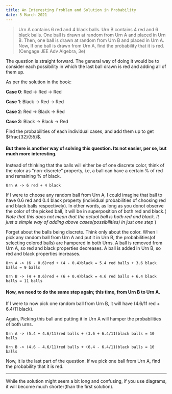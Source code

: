 ```yaml
---
title: An Interesting Problem and Solution in Probability
date: 5 March 2021
---
```


> Urn A contains 6 red and 4 black balls. Urn B contains
> 4 red and 6 black balls. One ball is drawn at random from 
> Urn A and placed in Urn B. Then, one ball is drawn at random
> from Urn B and placed in Urn A. Now, If one ball is drawn from
> Urn A, find the probability that it is red. 
> (Cengage JEE Adv Algebra, 3e)

The question is straight forward. The general way of doing it would be
to consider each possibility in which the last ball drawn is red and 
adding all of them up.

As per the solution in the book:

**Case 0**: Red -> Red -> Red

**Case 1**: Black -> Red -> Red

**Case 2**: Red -> Black -> Red

**Case 3**: Black -> Black -> Red

Find the probabilities of each individual cases, and add them up to get $\frac{32}{55}$.


#### But there is another way of solving this question. Its not easier, per se, but much more interesting.

Instead of thinking that the balls will either be of one discrete color, think of the color as "non-discrete"
property, i.e, a ball can have a certain % of red and remaining % of black.

```mdx
Urn A -> 6 red + 4 black
```

If I were to choose any random ball from Urn A, I could imagine that ball to have 0.6 red and 0.4 black property (individual probabilities 
of choosing red and black balls respectively). In other words, as long as you donot observe the color of the picked ball, it will be in
superposition of both red and black.( *Note that this does not mean that the actual ball is both red and black. It just a simple way of 
adding above cases(possibilities) in just one step* )

Forget about the balls being discrete. Think only about the color. When I pick any random ball from Urn A and put it in Urn B,
the probabilities(of selecting colored balls) are hampered in both Urns. A ball is removed from Urn A, so red and black properties decreases.
A ball is added in Urn B, so red and black properties increases.

```
Urn A -> (6 - 0.6)red + (4 - 0.4)black = 5.4 red balls + 3.6 black balls = 9 balls
```

```
Urn B -> (4 + 0.6)red + (6 + 0.4)black = 4.6 red balls + 6.4 black balls = 11 balls
```

#### Now, we need to do the same step again; this time, from Urn B to Urn A.

If I were to now pick one random ball from Urn B, it will have (4.6/11 red + 6.4/11 black).

Again, Picking this ball and putting it in Urn A will hamper the probabilities of both urns.

```
Urn A -> (5.4 + 4.6/11)red balls + (3.6 + 6.4/11)black balls = 10 balls
```

```
Urn B -> (4.6 - 4.6/11)red balls + (6.4 - 6.4/11)black balls = 10 balls
```

Now, it is the last part of the question. If we pick one ball from Urn A, find the probability
that it is red.

------------
While the solution might seem a bit long and confusing, if you use diagrams, it will become much shorter(than the first solution).
